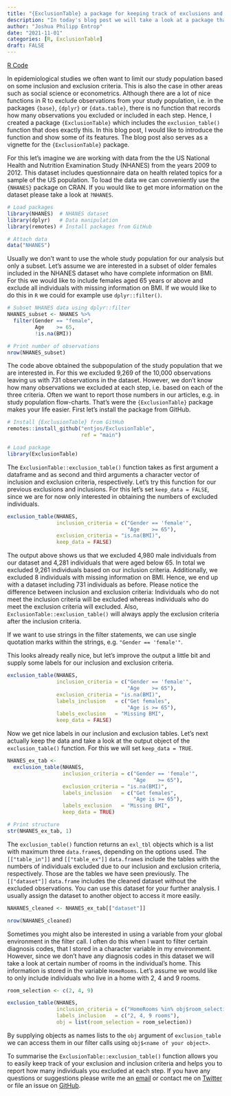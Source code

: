 ```yaml
---
title: "{ExclusionTable} a package for keeping track of exclusions and inclusions"
description: "In today's blog post we will take a look at a package that allows you to keep track of the number of observations that you in- or exclude from your dataset or study population. For this I will introduce the `ExclusionTable` package, which provides a usufull function this job."
author: "Joshua Philipp Entrop"
date: "2021-11-01"
categories: [R, ExclusionTable]
draft: FALSE
---
```


[R Code](/rcode/exclusion_table.txt){.btn .btn-outline-primary .btn role="button"}

In epidemiological studies we often want to limit our study population based on some inclusion and exclusion criteria. This is also the case in other areas such as social science or econometrics. Although there are a lot of nice functions in R to exclude observations from your study population, i.e. in the packages `{base}`, `{dplyr}` or `{data.table}`, there is no function that records how many observations you excluded or included in each step. Hence, I created a package `{ExclusionTable}` which includes the `exclusion_table()` function that does exactly this. In this blog post, I would like to introduce the function and show some of its features. The blog post also serves as a vignette for the `{ExclusionTable}` package.

For this let's imagine we are working with data from the the US National Health and Nutrition Examination Study (NHANES) from the years 2009 to 2012. This dataset includes questionnaire data on health related topics for a sample of the US population. To load the data we can conveniently use the `{NHANES}` package on CRAN. If you would like to get more information on the dataset please take a look at `?NHANES`.

```r
# Load packages
library(NHANES)  # NHANES dataset
library(dplyr)   # Data manipulation
library(remotes) # Install packages from GitHub

# Attach data
data("NHANES")
```

Usually we don't want to use the whole study population for our analysis but only a subset. Let's assume we are interested in a subset of older females included in the NHANES dataset who have complete information on BMI. For this we would like to include females aged 65 years or above and exclude all individuals with missing information on BMI. If we would like to do this in `R` we could for example use `dplyr::filter()`.

```r
# Subset NHANES data using dplyr::filter
NHANES_subset <- NHANES %>% 
  filter(Gender == "female",
         Age    >= 65,
         !is.na(BMI))

# Print number of observations
nrow(NHANES_subset)
```

The code above obtained the subpopulation of the study population that we are interested in. For this we excluded 9,269 of the 10,000 observations leaving us with 731 observations in the dataset. However, we don't know how many observations we excluded at each step, i.e. based on each of the three criteria. Often we want to report those numbers in our articles, e.g. in study population flow-charts. That's were the `{ExclusionTable}` package makes your life easier. First let's install the package from GitHub.

```r
# Install {ExclusionTable} from GitHub
remotes::install_github("entjos/ExclusionTable",
                        ref = "main")
```

```r
# Load package
library(ExclusionTable)
```

The `ExclusionTable::exclusion_table()` function takes as first argument a dataframe and as second and third arguments a character vector of inclusion and exclusion criteria, respectively. Let's try this function for our previous exclusions and inclusions. For this let's set `keep_data = FALSE`, since we are for now only interested in obtaining the numbers of excluded individuals.

```r
exclusion_table(NHANES,
                inclusion_criteria = c("Gender == 'female'",
                                       "Age    >= 65"),
                exclusion_criteria = "is.na(BMI)",
                keep_data = FALSE)
```

The output above shows us that we excluded 4,980 male individuals from our dataset and 4,281 individuals that were aged below 65. In total we excluded 9,261 individuals based on our inclusion criteria. Additionally, we excluded 8 individuals with missing information on BMI. Hence, we end up with a dataset including 731 individuals as before. Please notice the difference between inclusion and exclusion criteria: Individuals who do not meet the inclusion criteria will be excluded whereas individuals who do meet the exclusion criteria will excluded. Also, `ExclusionTable::exclusion_table()` will always apply the exclusion criteria after the inclusion criteria.

If we want to use strings in the filter statements, we can use single quotation marks within the strings, e.g. `"Gender == 'female'"`.

This looks already really nice, but let's improve the output a little bit and supply some labels for our inclusion and exclusion criteria.

```r
exclusion_table(NHANES,
                inclusion_criteria = c("Gender == 'female'",
                                       "Age    >= 65"),
                exclusion_criteria = "is.na(BMI)",
                labels_inclusion   = c("Get females",
                                       "Age is >= 65"),
                labels_exclusion   = "Missing BMI",
                keep_data = FALSE)
```

Now we get nice labels in our inclusion and exclusion tables. Let's next actually keep the data and take a look at the output object of the `exclusion_table()` function. For this we will set `keep_data = TRUE`.

```r
NHANES_ex_tab <- 
  exclusion_table(NHANES,
                  inclusion_criteria = c("Gender == 'female'",
                                         "Age    >= 65"),
                  exclusion_criteria = "is.na(BMI)",
                  labels_inclusion   = c("Get females",
                                         "Age is >= 65"),
                  labels_exclusion   = "Missing BMI",
                  keep_data = TRUE)

# Print structure
str(NHANES_ex_tab, 1)
```

The `exclusion_table()` function returns an `exl_tbl` objects which is a list with maximum three `data.frame`s, depending on the options used. The `[["table_in"]]` and `[["table_ex"]]` `data.frame`s include the tables with the numbers of individuals excluded due to our inclusion and exclusion criteria, respectively. Those are the tables we have seen previously. The `[["dataset"]]` `data.frame` includes the cleaned dataset without the excluded observations. You can use this dataset for your further analysis. I usually assign the dataset to another object to access it more easily.

```r
NAHANES_cleaned <- NHANES_ex_tab[["dataset"]]

nrow(NAHANES_cleaned)
```

Sometimes you might also be interested in using a variable from your global environment in the filter call. I often do this when I want to filter certain diagnosis codes, that I stored in a character variable in my environment. However, since we don't have any diagnosis codes in this dataset we will take a look at certain number of rooms in the individual's home. This information is stored in the variable `HomeRooms`. Let's assume we would like to only include individuals who live in a home with 2, 4 and 9 rooms.

```r
room_selection <- c(2, 4, 9)

exclusion_table(NHANES,
                inclusion_criteria = c("HomeRooms %in% obj$room_selection"),
                labels_inclusion   = c("2, 4, 9 rooms"),
                obj = list(room_selection = room_selection))
```

By supplying objects as names lists to the `obj` argument of `exclusion_table` we can access them in our filter calls using `obj$<name of your object>`.

To summarise the `ExclusionTable::exclusion_table()` function allows you to easily keep track of your exclusion and inclusion criteria and helps you to report how many individuals you excluded at each step. If you have any questions or suggestions please write me an [email](mailto:joshuaentrop@posteo.de) or contact me on [Twitter](twitter.com/entjos) or file an issue on [GitHub](https://github.com/entjos/ExclusionTable).

